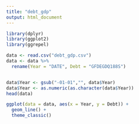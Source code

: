 ```yaml
---
title: "debt_gdp"
output: html_document
---
```


```r
library(dplyr)
library(ggplot2)
library(ggrepel)

data <- read.csv("debt_gdp.csv")
data <- data %>%
  rename(Year = "DATE", Debt = "GFDEGDQ188S")


data$Year <- gsub("-01-01","", data$Year)
data$Year <- as.numeric(as.character(data$Year))
head(data)
```


```r
ggplot(data = data, aes(x = Year, y = Debt)) +
  geom_line() + 
  theme_classic()



```